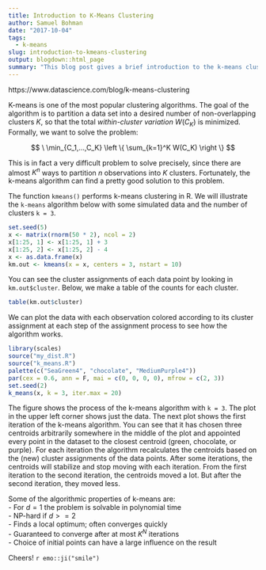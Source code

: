 ```yaml
---
title: Introduction to K-Means Clustering
author: Samuel Bohman
date: "2017-10-04"
tags: 
  - k-means
slug: introduction-to-kmeans-clustering
output: blogdown::html_page
summary: "This blog post gives a brief introduction to the k-means clustering algorithm."
---
```


https://www.datascience.com/blog/k-means-clustering

K-means is one of the most popular clustering algorithms. The goal of the algorithm is to partition a data set into a desired number of non-overlapping clusters $K$, so that the total *within-cluster variation* $W(C_K)$ is minimized. Formally, we want to solve the problem: 

$$
\ \min_{C_1,...,C_K} \left \{ \sum_{k=1}^K W(C_K) \right \}
$$

This is in fact a very difficult problem to solve precisely, since there are almost $K^n$ ways to partition $n$ observations into $K$ clusters. Fortunately, the k-means algorithm can find a pretty good solution to this problem. 

The function `kmeans()` performs k-means clustering in R. We will illustrate the `k-means` algorithm below with some simulated data and the number of clusters `k = 3`. 

```r
set.seed(5)
x <- matrix(rnorm(50 * 2), ncol = 2)
x[1:25, 1] <- x[1:25, 1] + 3
x[1:25, 2] <- x[1:25, 2] - 4
x <- as.data.frame(x)
km.out <- kmeans(x = x, centers = 3, nstart = 10)
```

You can see the cluster assignments of each data point by looking in `km.out$cluster`. Below, we make a table of the counts for each cluster.

```r
table(km.out$cluster)  
```

We can plot the data with each observation colored according to its cluster assignment at each step of the assignment process to see how the algorithm works. 

```r
library(scales)
source("my_dist.R")
source("k_means.R")
palette(c("SeaGreen4", "chocolate", "MediumPurple4"))
par(cex = 0.6, ann = F, mai = c(0, 0, 0, 0), mfrow = c(2, 3))
set.seed(2)
k_means(x, k = 3, iter.max = 20)
```

The figure shows the process of the k-means algorithm with `k = 3`. The plot in the upper left corner shows just the data. The next plot shows the first iteration of the k-means algorithm. You can see that it has chosen three centroids arbitrarily somewhere in the middle of the plot and appointed every point in the dataset to the closest centroid (green, chocolate, or purple). For each iteration the algorithm recalculates the centroids based on the (new) cluster assignments of the data points. After some iterations, the centroids will stabilize and stop moving with each iteration. From the first iteration to the second iteration, the centroids moved a lot. But after the second iteration, they moved less. 

Some of the algorithmic properties of k-means are:  
- For $d = 1$ the problem is solvable in polynomial time  
- NP-hard if $d >= 2$  
- Finds a local optimum; often converges quickly  
- Guaranteed to converge after at most $K^N$ iterations  
- Choice of initial points can have a large influence on the result  

Cheers! `r emo::ji("smile")`
